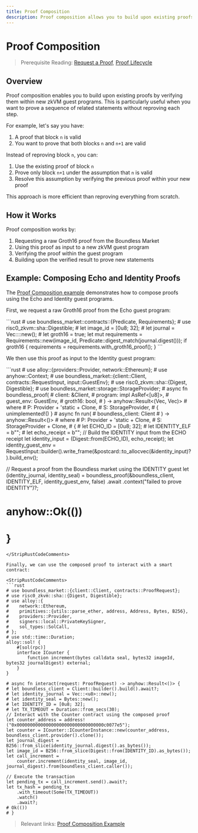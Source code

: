 ```yaml
---
title: Proof Composition
description: Proof composition allows you to build upon existing proofs by verifying them within new zkVM guest programs.
---
```



# Proof Composition

> Prerequisite Reading: [Request a Proof](/developers/tutorials/request), [Proof Lifecycle](/developers/proof-lifecycle)

## Overview

Proof composition enables you to build upon existing proofs by verifying them within new zkVM guest programs. This is particularly useful when you want to prove a sequence of related statements without reproving each step.

For example, let's say you have:
1. A proof that block `n` is valid
2. You want to prove that both blocks `n` and `n+1` are valid

Instead of reproving block `n`, you can:
1. Use the existing proof of block `n`
2. Prove only block `n+1` under the assumption that `n` is valid
3. Resolve this assumption by verifying the previous proof within your new proof

This approach is more efficient than reproving everything from scratch.

## How it Works

Proof composition works by:

1. Requesting a raw Groth16 proof from the Boundless Market
2. Using this proof as input to a new zkVM guest program
3. Verifying the proof within the guest program
4. Building upon the verified result to prove new statements

## Example: Composing Echo and Identity Proofs

The [Proof Composition example](https://github.com/boundless-xyz/boundless/tree/main/examples/composition) demonstrates how to compose proofs using the Echo and Identity guest programs.

First, we request a raw Groth16 proof from the Echo guest program:

<StripRustCodeComments>
```rust
# use boundless_market::contracts::{Predicate, Requirements};
# use risc0_zkvm::sha::Digestible;
# let image_id = [0u8; 32];
# let journal = Vec::<u8>::new();
# let groth16 = true;
let mut requirements = Requirements::new(image_id, Predicate::digest_match(journal.digest()));
if groth16 {
    requirements = requirements.with_groth16_proof();
}
```
</StripRustCodeComments>

We then use this proof as input to the Identity guest program:

<StripRustCodeComments>
```rust
# use alloy::{providers::Provider, network::Ethereum};
# use anyhow::Context;
# use boundless_market::{client::Client, contracts::RequestInput, input::GuestEnv};
# use risc0_zkvm::sha::{Digest, Digestible};
# use boundless_market::storage::StorageProvider;
# async fn boundless_proof<P, S>(
#     client: &Client<P, S>,
#     program: impl AsRef<[u8]>,
#     guest_env: GuestEnv,
#     groth16: bool,
# ) -> anyhow::Result<(Vec<u8>, Vec<u8>)>
# where
#     P: Provider<Ethereum> + 'static + Clone,
#     S: StorageProvider,
# { unimplemented!() }
# async fn run<P, S>(
#    boundless_client: Client<P, S>
# ) -> anyhow::Result<()>
# where
#     P: Provider<Ethereum> + 'static + Clone,
#     S: StorageProvider + Clone,
# {
# let ECHO_ID = [0u8; 32];
# let IDENTITY_ELF = b"";
# let echo_receipt = b"";
// Build the IDENTITY input from the ECHO receipt
let identity_input = (Digest::from(ECHO_ID), echo_receipt);
let identity_guest_env =
    RequestInput::builder().write_frame(&postcard::to_allocvec(&identity_input)?).build_env();

// Request a proof from the Boundless market using the IDENTITY guest
let (identity_journal, identity_seal) =
    boundless_proof(&boundless_client, IDENTITY_ELF, identity_guest_env, false)
        .await
        .context("failed to prove IDENTITY")?;
# anyhow::Ok(())
# }
```
</StripRustCodeComments>

Finally, we can use the composed proof to interact with a smart contract:

<StripRustCodeComments>
```rust
# use boundless_market::{client::Client, contracts::ProofRequest};
# use risc0_zkvm::sha::{Digest, Digestible};
# use alloy::{
#    network::Ethereum,
#    primitives::{utils::parse_ether, address, Address, Bytes, B256},
#    providers::Provider,
#    signers::local::PrivateKeySigner,
#    sol_types::SolCall,
# };
# use std::time::Duration;
alloy::sol! {
    #[sol(rpc)]
    interface ICounter {
        function increment(bytes calldata seal, bytes32 imageId, bytes32 journalDigest) external;
    }
}

# async fn interact(request: ProofRequest) -> anyhow::Result<()> {
# let boundless_client = Client::builder().build().await?;
# let identity_journal = Vec::<u8>::new();
# let identity_seal = Bytes::new();
# let IDENTITY_ID = [0u8; 32];
# let TX_TIMEOUT = Duration::from_secs(30);
// Interact with the Counter contract using the composed proof
let counter_address = address!("0x000000000000000000000000000000000c0077e5");
let counter = ICounter::ICounterInstance::new(counter_address, boundless_client.provider().clone());
let journal_digest = B256::from_slice(identity_journal.digest().as_bytes());
let image_id = B256::from_slice(Digest::from(IDENTITY_ID).as_bytes());
let call_increment =
    counter.increment(identity_seal, image_id, journal_digest).from(boundless_client.caller());

// Execute the transaction
let pending_tx = call_increment.send().await?;
let tx_hash = pending_tx
    .with_timeout(Some(TX_TIMEOUT))
    .watch()
    .await?;
# Ok(())
# }
```
</StripRustCodeComments>

> Relevant links: [Proof Composition Example](https://github.com/boundless-xyz/boundless/tree/main/examples/composition)
